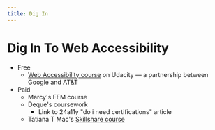 ```yaml
---
title: Dig In
---
```



<SEO
  title="Dig In To Web Accessibility"
  description="A listing of further resources and courses to deepen knowledge of web accessibility."
/>

# Dig In To Web Accessibility

- Free
  - [Web Accessibility course](https://www.udacity.com/course/web-accessibility--ud891) on Udacity — a partnership between Google and AT&T
- Paid
  - Marcy's FEM course
  - Deque's coursework
    - Link to 24a11y "do i need certifications" article
  - Tatiana T Mac's [Skillshare course](https://www.skillshare.com/classes/Hacking-Digital-Styleguides-for-Accessibility-Type-Color-Imagery/1920202818/projects)

